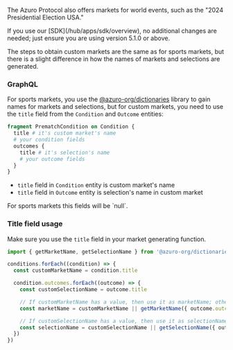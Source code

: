
The Azuro Protocol also offers markets for world events, such as the "2024 Presidential Election USA." 

<Callout type="info">
  If you use our [SDK](/hub/apps/sdk/overview), no additional changes are needed; just ensure you are using version 5.1.0 or above.
</Callout>

The steps to obtain custom markets are the same as for sports markets, but there is a slight difference in how the names of markets and selections are generated.

### GraphQL
For sports markets, you use the [@azuro-org/dictionaries](https://www.npmjs.com/package/@azuro-org/dictionaries) library to gain names for markets and selections, but for custom markets, you need to use the `title` field from the `Condition` and `Outcome` entities:

```graphql {2, 5}
fragment PrematchCondition on Condition {
  title # it's custom market's name
  # your condition fields
  outcomes {
    title # it's selection's name
    # your outcome fields
  }
}
```

- `title` field in `Condition` entity is custom market's name
- `title` field in `Outcome` entity is selection's name in custom market

<Callout type="info">
 For sports markets this fields will be `null`.
</Callout>

### Title field usage
Make sure you use the `title` field in your market generating function.

```ts {10, 13}
import { getMarketName, getSelectionName } from '@azuro-org/dictionaries'

conditions.forEach((condition) => {
  const customMarketName = condition.title

  condition.outcomes.forEach((outcome) => {
    const customSelectionName = outcome.title

    // If customMarketName has a value, then use it as marketName; otherwise, use the getMarketName function.
    const marketName = customMarketName || getMarketName({ outcome.outcomeId })

    // If customSelectionName has a value, then use it as selectionName; otherwise, use the getSelectionName function.
    const selectionName = customSelectionName || getSelectionName({ outcome.outcomeId, withPoint: true })
  })
})
```
